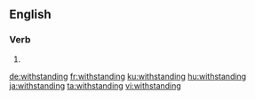 ==English==

===Verb===
{{head|en|present participle}}

# {{present participle of|withstand|lang=en}}

[[de:withstanding]]
[[fr:withstanding]]
[[ku:withstanding]]
[[hu:withstanding]]
[[ja:withstanding]]
[[ta:withstanding]]
[[vi:withstanding]]
